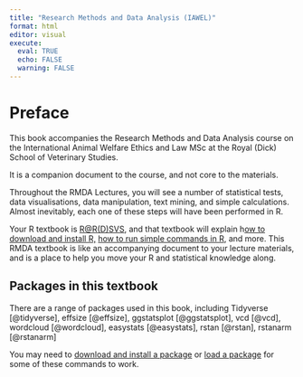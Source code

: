 ```yaml
---
title: "Research Methods and Data Analysis (IAWEL)"
format: html
editor: visual
execute: 
  eval: TRUE
  echo: FALSE
  warning: FALSE
---
```


# Preface  {.unnumbered}

This book accompanies the Research Methods and Data Analysis course on the International Animal Welfare Ethics and Law MSc at the Royal (Dick) School of Veterinary Studies.

It is a companion document to the course, and not core to the materials.

Throughout the RMDA Lectures, you will see a number of statistical tests, data visualisations, data manipulation, text mining, and simple calculations. Almost inevitably, each one of these steps will have been performed in R.

Your R textbook is [R\@R(D)SVS](https://jillymackay.github.io/RatRDSVS/index.html "R@R(D)SVS Textbook"), and that textbook will explain h[ow to download and install R,](https://jillymackay.github.io/RatRDSVS/install.html "Installing R") [how to run simple commands in R](https://jillymackay.github.io/RatRDSVS/start.html), and more. This RMDA textbook is like an accompanying document to your lecture materials, and is a place to help you move your R and statistical knowledge along.

## Packages in this textbook  {.unnumbered}

There are a range of packages used in this book, including Tidyverse [@tidyverse], effsize [@effsize], ggstatsplot [@ggstatsplot], vcd [@vcd], wordcloud [@wordcloud], easystats [@easystats], rstan [@rstan], rstanarm [@rstanarm]


You may need to [download and install a package](https://jillymackay.github.io/RatRDSVS/start.html#packages) or [load a package](https://jillymackay.github.io/RatRDSVS/start.html#ex_packages) for some of these commands to work. 
